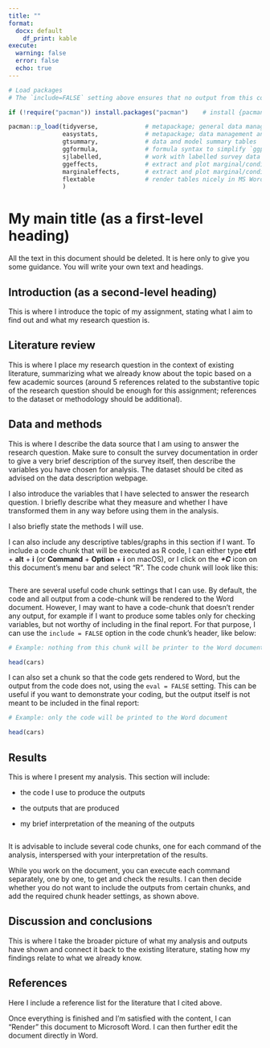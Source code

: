 ```yaml
---
title: ""
format: 
  docx: default
    df_print: kable
execute: 
  warning: false
  error: false
  echo: true
---
```


```r

# Load packages
# The `include=FALSE` setting above ensures that no output from this code chunk will be shown in the rendered Word document

if (!require("pacman")) install.packages("pacman")    # install {pacman} if not yet installed

pacman::p_load(tidyverse,             # metapackage; general data management (especially the `dplyr` package)
               easystats,             # metapackage; data management and model summaries
               gtsummary,             # data and model summary tables
               ggformula,             # formula syntax to simplify `ggplot2` graphics
               sjlabelled,            # work with labelled survey data from other statistical packages
               ggeffects,             # extract and plot marginal/conditional/interaction effects from models
               marginaleffects,       # extract and plot marginal/conditional/interaction effects from models
               flextable              # render tables nicely in MS Word/other text editors 
               )
```

# My main title (as a first-level heading)

All the text in this document should be deleted.
It is here only to give you some guidance.
You will write your own text and headings.

## Introduction (as a second-level heading)

This is where I introduce the topic of my assignment, stating what I aim to find out and what my research question is.

## Literature review

This is where I place my research question in the context of existing literature, summarizing what we already know about the topic based on a few academic sources (around 5 references related to the substantive topic of the research question should be enough for this assignment; references to the dataset or methodology should be additional).

## Data and methods

This is where I describe the data source that I am using to answer the research question.
Make sure to consult the survey documentation in order to give a very brief description of the survey itself, then describe the variables you have chosen for analysis.
The dataset should be cited as advised on the data description webpage.

I also introduce the variables that I have selected to answer the research question.
I briefly describe what they measure and whether I have transformed them in any way before using them in the analysis.

I also briefly state the methods I will use.

I can also include any descriptive tables/graphs in this section if I want.
To include a code chunk that will be executed as R code, I can either type **ctrl** + **alt** + **i** (or **Command** + **Option** + **i** on macOS), or I click on the ***+C*** icon on this document's menu bar and select "R".
The code chunk will look like this:

```r

```

There are several useful code chunk settings that I can use.
By default, the code and all output from a code-chunk will be rendered to the Word document.
However, I may want to have a code-chunk that doesn't render any output, for example if I want to produce some tables only for checking variables, but not worthy of including in the final report.
For that purpose, I can use the `include = FALSE` option in the code chunk's header, like below:

```r

# Example: nothing from this chunk will be printer to the Word document

head(cars)

```

I can also set a chunk so that the code gets rendered to Word, but the output from the code does not, using the `eval = FALSE` setting.
This can be useful if you want to demonstrate your coding, but the output itself is not meant to be included in the final report:

```r

# Example: only the code will be printed to the Word document

head(cars)

```

## Results

This is where I present my analysis.
This section will include:

-   the code I use to produce the outputs

-   the outputs that are produced

-   my brief interpretation of the meaning of the outputs

```r



```

It is advisable to include several code chunks, one for each command of the analysis, interspersed with your interpretation of the results.

While you work on the document, you can execute each command separately, one by one, to get and check the results.
I can then decide whether you do not want to include the outputs from certain chunks, and add the required chunk header settings, as shown above.

## Discussion and conclusions

This is where I take the broader picture of what my analysis and outputs have shown and connect it back to the existing literature, stating how my findings relate to what we already know.

## References

Here I include a reference list for the literature that I cited above.

Once everything is finished and I'm satisfied with the content, I can "Render" this document to Microsoft Word.
I can then further edit the document directly in Word.
